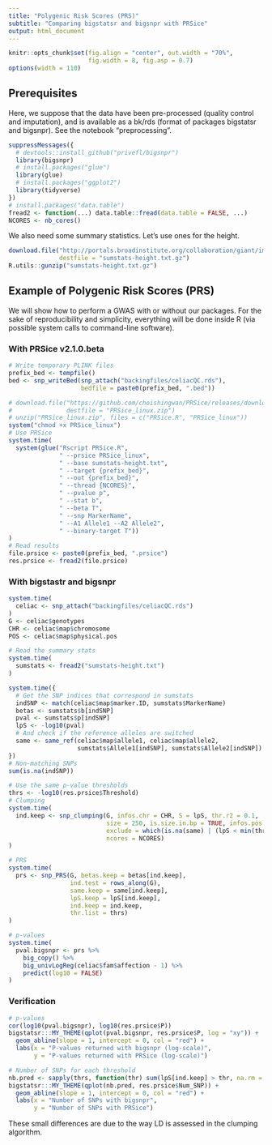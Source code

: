 ```yaml
---
title: "Polygenic Risk Scores (PRS)"
subtitle: "Comparing bigstatsr and bigsnpr with PRSice"
output: html_document
---
```


```r
knitr::opts_chunk$set(fig.align = "center", out.width = "70%", 
                      fig.width = 8, fig.asp = 0.7)
options(width = 110)
```

## Prerequisites

Here, we suppose that the data have been pre-processed (quality control and imputation), and is available as a bk/rds (format of packages bigstatsr and bigsnpr). See the notebook "preprocessing".

```r
suppressMessages({
  # devtools::install_github("privefl/bigsnpr")
  library(bigsnpr)   
  # install.packages("glue")
  library(glue)      
  # install.packages("ggplot2")
  library(tidyverse)
})
# install.packages("data.table")
fread2 <- function(...) data.table::fread(data.table = FALSE, ...)
NCORES <- nb_cores()
```

We also need some summary statistics. Let's use ones for the height.

```r
download.file("http://portals.broadinstitute.org/collaboration/giant/images/0/01/GIANT_HEIGHT_Wood_et_al_2014_publicrelease_HapMapCeuFreq.txt.gz",
              destfile = "sumstats-height.txt.gz")
R.utils::gunzip("sumstats-height.txt.gz")
```



## Example of Polygenic Risk Scores (PRS)

We will show how to perform a GWAS with or without our packages. For the sake of reproducibility and simplicity, everything will be done inside R (via possible system calls to command-line software).


### With PRSice v2.1.0.beta

```r
# Write temporary PLINK files
prefix_bed <- tempfile()
bed <- snp_writeBed(snp_attach("backingfiles/celiacQC.rds"), 
                    bedfile = paste0(prefix_bed, ".bed"))
```

```r
# download.file("https://github.com/choishingwan/PRSice/releases/download/2.1.0.beta/PRSice_linux.zip",
#               destfile = "PRSice_linux.zip")
# unzip("PRSice_linux.zip", files = c("PRSice.R", "PRSice_linux"))
system("chmod +x PRSice_linux")
# Use PRSice
system.time(
  system(glue("Rscript PRSice.R",
              " --prsice PRSice_linux",
              " --base sumstats-height.txt",
              " --target {prefix_bed}",
              " --out {prefix_bed}",
              " --thread {NCORES}",
              " --pvalue p",
              " --stat b",
              " --beta T",
              " --snp MarkerName",
              " --A1 Allele1 --A2 Allele2",
              " --binary-target T"))
)
# Read results
file.prsice <- paste0(prefix_bed, ".prsice")
res.prsice <- fread2(file.prsice)
```

### With bigstastr and bigsnpr

```r
system.time(
  celiac <- snp_attach("backingfiles/celiacQC.rds")
)
G <- celiac$genotypes
CHR <- celiac$map$chromosome
POS <- celiac$map$physical.pos
```

```r
# Read the summary stats
system.time(
  sumstats <- fread2("sumstats-height.txt")
)
```

```r
system.time({
  # Get the SNP indices that correspond in sumstats
  indSNP <- match(celiac$map$marker.ID, sumstats$MarkerName)
  betas <- sumstats$b[indSNP]
  pval <- sumstats$p[indSNP]
  lpS <- -log10(pval)
  # And check if the reference alleles are switched
  same <- same_ref(celiac$map$allele1, celiac$map$allele2, 
                   sumstats$Allele1[indSNP], sumstats$Allele2[indSNP])
})
# Non-matching SNPs
sum(is.na(indSNP))
```

```r
# Use the same p-value thresholds
thrs <- -log10(res.prsice$Threshold)
# Clumping
system.time(
  ind.keep <- snp_clumping(G, infos.chr = CHR, S = lpS, thr.r2 = 0.1,
                           size = 250, is.size.in.bp = TRUE, infos.pos = POS,
                           exclude = which(is.na(same) | (lpS < min(thrs))), 
                           ncores = NCORES)
)
```
```r
# PRS
system.time(
  prs <- snp_PRS(G, betas.keep = betas[ind.keep],
                 ind.test = rows_along(G),
                 same.keep = same[ind.keep], 
                 lpS.keep = lpS[ind.keep], 
                 ind.keep = ind.keep,
                 thr.list = thrs)
)
```

```r
# p-values
system.time(
  pval.bigsnpr <- prs %>%
    big_copy() %>%
    big_univLogReg(celiac$fam$affection - 1) %>%
    predict(log10 = FALSE)
)
```

### Verification

```r
# p-values
cor(log10(pval.bigsnpr), log10(res.prsice$P))
bigstatsr:::MY_THEME(qplot(pval.bigsnpr, res.prsice$P, log = "xy")) +
  geom_abline(slope = 1, intercept = 0, col = "red") +
  labs(x = "P-values returned with bigsnpr (log-scale)",
       y = "P-values returned with PRSice (log-scale)")
```

```r
# Number of SNPs for each threshold
nb.pred <- sapply(thrs, function(thr) sum(lpS[ind.keep] > thr, na.rm = TRUE))
bigstatsr:::MY_THEME(qplot(nb.pred, res.prsice$Num_SNP)) +
  geom_abline(slope = 1, intercept = 0, col = "red") +
  labs(x = "Number of SNPs with bigsnpr",
       y = "Number of SNPs with PRSice")
```

These small differences are due to the way LD is assessed in the clumping algorithm.